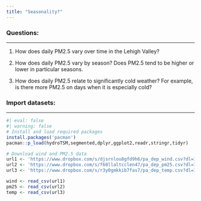 ```yaml
---
title: "Seasonality?"
---
```


```{=html}
<style>
  pre {
    background-color: lightyellow;
    white-space: pre-wrap;
    line-height: 100%;
  }
</style>
```
### **Questions:**

------------------------------------------------------------------------

1.  How does daily PM2.5 vary over time in the Lehigh Valley?

2.  How does daily PM2.5 vary by season? Does PM2.5 tend to be higher or lower in particular seasons.

3.  How does daily PM2.5 relate to significantly cold weather? For example, is there more PM2.5 on days when it is especially cold?

### **Import datasets:**

------------------------------------------------------------------------

```r
#| eval: false
#| warning: false
# Install and load required packages
install.packages('pacman')
pacman::p_load(hydroTSM,segmented,dplyr,ggplot2,readr,stringr,tidyr)

# Download wind and PM2.5 data
url1 <- 'https://www.dropbox.com/s/djsrnlou8gfd9h6/pa_dep_wind.csv?dl=1'
url2 <- 'https://www.dropbox.com/s/f60llaltcclen47/pa_dep_pm25.csv?dl=1'
url3 <- 'https://www.dropbox.com/s/r3y0gmkkib7fas7/pa_dep_temp.csv?dl=1'

wind <- read_csv(url1)
pm25 <- read_csv(url2)
temp <- read_csv(url3)

```
